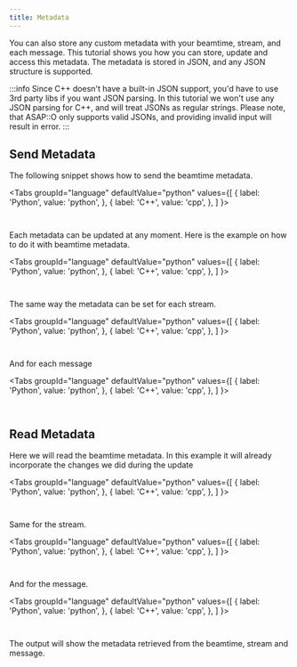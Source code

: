 ```yaml
---
title: Metadata
---
```




You can also store any custom metadata with your beamtime, stream, and each message. This tutorial shows you how you can store, update and access this metadata. The metadata is stored in JSON, and any JSON structure is supported.

:::info
Since C++ doesn't have a built-in JSON support, you'd have to use 3rd party libs if you want JSON parsing. In this tutorial we won't use any JSON parsing for C++, and will treat JSONs as regular strings. Please note, that ASAP::O only supports valid JSONs, and providing invalid input will result in error.
:::


## Send Metadata

The following snippet shows how to send the beamtime metadata.

<Tabs
  groupId="language"
  defaultValue="python"
  values={[
    { label: 'Python', value: 'python', },
    { label: 'C++', value: 'cpp', },
  ]
}>
<TabItem value="python">

```python content="./versioned_examples/version-21.12.0/python/metadata.py" snippetTag="beamtime_set"
```

</TabItem>

<TabItem value="cpp">


```cpp content="./versioned_examples/version-21.12.0/cpp/metadata.cpp" snippetTag="beamtime_set"
```

</TabItem>
</Tabs>

Each metadata can be updated at any moment. Here is the example on how to do it with beamtime metadata.

<Tabs
  groupId="language"
  defaultValue="python"
  values={[
    { label: 'Python', value: 'python', },
    { label: 'C++', value: 'cpp', },
  ]
}>
<TabItem value="python">

```python content="./versioned_examples/version-21.12.0/python/metadata.py" snippetTag="beamtime_update"
```

</TabItem>

<TabItem value="cpp">


```cpp content="./versioned_examples/version-21.12.0/cpp/metadata.cpp" snippetTag="beamtime_update"
```

</TabItem>
</Tabs>

The same way the metadata can be set for each stream.

<Tabs
  groupId="language"
  defaultValue="python"
  values={[
    { label: 'Python', value: 'python', },
    { label: 'C++', value: 'cpp', },
  ]
}>
<TabItem value="python">

```python content="./versioned_examples/version-21.12.0/python/metadata.py" snippetTag="stream_set"
```

</TabItem>

<TabItem value="cpp">


```cpp content="./versioned_examples/version-21.12.0/cpp/metadata.cpp" snippetTag="stream_set"
```

</TabItem>
</Tabs>

And for each message

<Tabs
  groupId="language"
  defaultValue="python"
  values={[
    { label: 'Python', value: 'python', },
    { label: 'C++', value: 'cpp', },
  ]
}>
<TabItem value="python">

```python content="./versioned_examples/version-21.12.0/python/metadata.py" snippetTag="message_set"
```

</TabItem>

<TabItem value="cpp">


```cpp content="./versioned_examples/version-21.12.0/cpp/metadata.cpp" snippetTag="message_set"
```

</TabItem>
</Tabs>

## Read Metadata

Here we will read the beamtime metadata. In this example it will already incorporate the changes we did during the update

<Tabs
  groupId="language"
  defaultValue="python"
  values={[
    { label: 'Python', value: 'python', },
    { label: 'C++', value: 'cpp', },
  ]
}>
<TabItem value="python">

```python content="./versioned_examples/version-21.12.0/python/metadata.py" snippetTag="beamtime_get"
```

</TabItem>

<TabItem value="cpp">


```cpp content="./versioned_examples/version-21.12.0/cpp/metadata.cpp" snippetTag="beamtime_get"
```

</TabItem>
</Tabs>

Same for the stream.

<Tabs
  groupId="language"
  defaultValue="python"
  values={[
    { label: 'Python', value: 'python', },
    { label: 'C++', value: 'cpp', },
  ]
}>
<TabItem value="python">

```python content="./versioned_examples/version-21.12.0/python/metadata.py" snippetTag="stream_get"
```

</TabItem>

<TabItem value="cpp">


```cpp content="./versioned_examples/version-21.12.0/cpp/metadata.cpp" snippetTag="stream_get"
```

</TabItem>
</Tabs>

And for the message.

<Tabs
  groupId="language"
  defaultValue="python"
  values={[
    { label: 'Python', value: 'python', },
    { label: 'C++', value: 'cpp', },
  ]
}>
<TabItem value="python">

```python content="./versioned_examples/version-21.12.0/python/metadata.py" snippetTag="message_get"
```

</TabItem>

<TabItem value="cpp">


```cpp content="./versioned_examples/version-21.12.0/cpp/metadata.cpp" snippetTag="message_get"
```

</TabItem>
</Tabs>

The output will show the metadata retrieved from the beamtime, stream and message.
